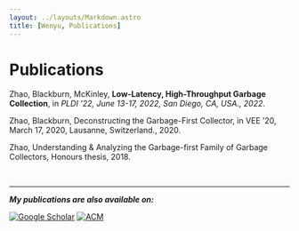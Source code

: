 ```yaml
---
layout: ../layouts/Markdown.astro
title: [Wenyu, Publications]
---
```




# Publications

Zhao, Blackburn, McKinley, **Low-Latency, High-Throughput Garbage Collection**, in *PLDI ’22, June 13-17, 2022, San Diego, CA, USA., 2022*. <PDF href="https://dl.acm.org/doi/pdf/10.1145/3519939.3523440"/> <GitHub repo="wenyuzhao/mmtk-core" href="https://github.com/wenyuzhao/mmtk-core/tree/lxr"/> <YouTube video="1TLmawuxHfY"/> <DOI doi="10.1145/3519939.3523440"/> <Award label="PLDI'22" title="Distinguished Paper Award" href="https://twitter.com/ANUComputing/status/1537216702223503360"/> <PDF href="https://arxiv.org/pdf/2210.17175" label="Extended Version"/>

Zhao, Blackburn, Deconstructing the Garbage-First Collector, in VEE ’20, March 17, 2020, Lausanne, Switzerland., 2020. <PDF href="https://dl.acm.org/doi/pdf/10.1145/3381052.3381320"/> <GitHub repo="wenyuzhao/JikesRVM-G1"/> <YouTube video="MAk6RdApGLs"/> <DOI doi="10.1145/3381052.3381320"/>

Zhao, Understanding & Analyzing the Garbage-first Family of Garbage Collectors, Honours thesis, 2018. <PDF href="https://users.cecs.anu.edu.au/~steveb/pubs/theses/zhao-2018.pdf"/> <GitHub repo="wenyuzhao/JikesRVM-G1"/>

<br/>

---

***My publications are also available on:***

[![Google Scholar](https://img.shields.io/badge/-Google%20Scholar-4c8bf5.svg?logo=google&style=for-the-badge&logoColor=white&labelColor=5c5c5c)](https://scholar.google.com.au/citations?user=7QSb8g4AAAAJ&hl=en) [![ACM](https://img.shields.io/badge/-ACM%20Digital%20Library-black.svg?logo=acm&style=for-the-badge&logoColor=white&labelColor=5c5c5c)](https://dl.acm.org/profile/99659509405)